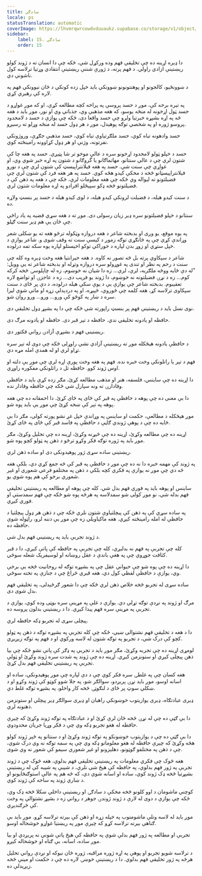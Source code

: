 ```yaml
---
title: سادګي
locale: ps
statusTranslation: automatic
coverImage: https://lhvmrqwrcowdvduuaukz.supabase.co/storage/v1/object/public/strapi-uploads/small_cover-educacion-fundamental.webp-2d51a7828a2b1309555be27f7e2a61a0.webp
sidebar:
    label: 15. سادګي
    order: 15
---
```

دا ډېره اړینه ده چې تخلیقي فهم وده ورکړل شي، ځکه چې دا انسان ته د ژوند کولو ریښتینې ازادي راولي. د فهم پرته، د ژورې شننې ریښتینې انتقادي وړتیا ترلاسه کول ناشوني دي.

د ښوونځیو، کالجونو او پوهنتونونو ښوونکي باید خپل زده کونکي د ځان نیوونکي فهم په لاره کې رهبري کړي.

په تېره برخه کې، موږ د حسد پروسې په پراخه کچه مطالعه کړې، او که موږ غواړو د حسد ټول اړخونه له منځه یوسو، که هغه مذهبي وي، جذباتي وي او نور، موږ باید د هغه څه په اړه بشپړه خبرتیا ولرو چې حسد واقعا دی، ځکه چې یوازې د حسد د لامحدود پروسو ژوره او په شخصي توګه پوهیدل، موږ د هر ډول حسد له منځه وړلو ته رسیږو.

حسد وادهونه تباه کوي، حسد ملګرتیاوې تباه کوي، حسد مذهبي جګړې، وروژونکي نفرتونه، وژنې او هر ډول کړاوونه رامینځته کوي.

حسد د خپلو ټولو لامحدود اړخونو سره د عالي موخو تر شا پټیږي. حسد په هغه چا کې شتون لري چې د عالي سنتانو، مهاتماګانو یا گروګانو د شتون په اړه خبر شوي وي، او غواړي چې سنت شي. حسد په هغه فیلانتراپیسټ کې شتون لري چې د نورو فیلانتراپیسټانو څخه د مخکې کیدو هڅه کوي. حسد په هر هغه فرد کې شتون لري چې فضیلتونو ته لیواله وي ځکه چې هغه معلومات لري، ځکه چې د هغه په ذهن کې د فضیلتونو څخه ډکو سپیڅلو افرادو په اړه معلومات شتون لري.

د سنت کیدو هیله، د فضیلت لرونکي کیدو هیله، د لوی کیدو هیله د حسد پر بنسټ ولاړه ده.

سنتانو د خپلو فضیلتونو سره ډیر زیان رسولی دی. موږ ته د هغه سړي قضیه په یاد راځي چې ځان یې هم ډیر سنت ګڼلو.

په یوه موقع، یو وږی او بدبخته شاعر د هغه دروازه وټکوله ترڅو هغه ته یو ښکلی شعر وړاندې کړي چې په ځانګړي توګه زموږ د کیسې سنت ته وقف شوی و. شاعر یوازې د خپل ستړي او زوړ بدن لپاره د خوراکي توکو اخیستلو لپاره یوه سکه تمه درلوده.

شاعر د سپکاوي پرته بل څه تصور نه کاوه. د هغه حیرانتیا هغه وخت ډیره وه کله چې سنت د رحم په نظر او تندی په غوړولو سره دروازه وتړله او بدبخته شاعر ته یې وویل: "له دې ځایه ووځه ملګريه، لرې، لرې... زه دا شیان نه خوښوم، زه له چاپلوسۍ څخه کرکه کوم... زه د نړۍ فضیلتونه نه خوښوم، دا ژوند یو فریب دی... زه د عاجزۍ او تواضع لاره تعقیبوم. بدبخته شاعر چې یوازې یې د یوې سکې هیله درلوده، د دې پر ځای د سنت سپکاوی ترلاسه کړ، هغه کلمه چې ځوروي، څپیړه، او په دردېدلې زړه او ماتې شوې لیرا سره د ښار په کوڅو کې ورو... ورو... ورو روان شو.

نوی نسل باید د ریښتیني فهم پر بنسټ راپورته شي ځکه چې دا په بشپړ ډول تخلیقي دی.

حافظه او یادونه تخلیقي ندي. حافظه د تېر قبر دی. حافظه او یادونه مرګ دی.

ریښتینی فهم د بشپړې آزادۍ رواني فکتور دی.

د حافظې یادونه هیڅکله موږ ته ریښتینې آزادي نشي راوړلی ځکه چې دوی له تېر سره تړاو لري او له همدې امله مړه دي.

فهم د تېر یا راتلونکي وخت خبره نده. فهم په هغه وخت پورې اړه لري چې موږ یې دلته او اوس ژوند کوو. حافظه تل د راتلونکي مفکوره راوړي.

دا اړینه ده چې ساینس، فلسفه، هنر او مذهب مطالعه کړئ، مګر زده کړې باید د حافظې وفادارۍ ته ونه سپارل شي ځکه چې حافظه وفادار نده.

دا بې معنی ده چې پوهه د حافظې په قبر کې ځای په ځای کړئ. دا احمقانه ده چې هغه پوهه په تېر کې ښخه کړئ چې موږ یې باید پوه شو.

موږ هیڅکله د مطالعې، حکمت او ساینس په وړاندې خپل غږ نشو پورته کولی، مګر دا بې ځایه ده چې د پوهې ژوندي ګاڼې د حافظې په فاسد قبر کې ځای په ځای کړئ.

اړینه ده چې مطالعه وکړئ، اړینه ده چې څېړنه وکړئ، اړینه ده چې تحلیل وکړئ، مګر موږ باید په ژوره توګه فکر وکړو ترڅو د ذهن په ټولو کچو پوه شو.

ریښتینی ساده سړی ژور پوهیدونکی دی او ساده ذهن لري.

په ژوند کې مهمه خبره دا نه ده چې موږ د حافظې په قبر کې څه جمع کړي دي، بلکې هغه څه دي چې موږ نه یوازې په فکري کچه بلکې د ذهن په مختلفو فرعي شعوري او غیر شعوري برخو کې هم پوه شوي یو.

ساینس او پوهه باید په فوري فهم بدل شي. کله چې پوهه او مطالعه په ریښتیني تخلیقي فهم بدله شي، نو موږ کولی شو سمدلاسه په هرڅه پوه شو ځکه چې فهم سمدستي او فوري کیږي.

په ساده سړي کې په ذهن کې پیچلتیاوې شتون نلري ځکه چې د ذهن هر ډول پیچلتیا د حافظې له امله رامینځته کیږي. هغه ماکیاویلي زه چې موږ یې دننه لرو، راټوله شوې حافظه ده.

د ژوند تجربې باید په ریښتیني فهم بدل شي.

کله چې تجربې په فهم نه بدلیږي، کله چې تجربې په حافظه کې پاتې کیږي، دا د قبر کثافت جوړوي چې په هغې باندې د عقل روښانه او لوسیفریک شعله سوځي.

دا اړینه ده چې پوه شو چې حیواني عقل چې په بشپړه توګه له روحانيت څخه بې برخې وي، یوازې د حافظې لفظي کول دي، هغه قبري څراغ چې د جنازې په تخته سوځي.

ساده سړی له تجربو څخه خلاص ذهن لري ځکه چې دا شعور ګرځیدلی، په تخلیقي فهم بدل شوی دی.

مرګ او ژوند په نږدې توګه تړلي دي. یوازې د غلې په مړینې سره بوټی وده کوي، یوازې د تجربې په مړینې سره فهم پیدا کیږي. دا د ریښتیني بدلون پروسه ده.

پیچلی سړی له تجربو ډکه حافظه لري.

دا د هغه د تخلیقي فهم نشتوالی ښیي، ځکه چې کله تجربې په بشپړه توګه د ذهن په ټولو کچو کې درک شي، د تجربو په توګه شتون له لاسه ورکوي او د فهم په توګه زیږیږي.

لومړی اړینه ده چې تجربه وکړئ، مګر موږ باید د تجربې په ډګر کې پاتې نشو ځکه چې بیا ذهن پیچلی کیږي او ستونزمن کیږي. اړینه ده چې ژوند په شدت سره ژوند وکړئ او ټولې تجربې په ریښتیني تخلیقي فهم بدل کړئ.

هغه کسان چې په غلطۍ سره فکر کوي چې د دې لپاره چې موږ پوهیدونکي، ساده او اسانه اوسو، موږ باید نړۍ پریږدو، سوالګر شو، په جلا شوو کوټو کې ژوند وکړو او د ښکلي سوټ پر ځای د لنګوټۍ څخه کار واخلو، په بشپړه توګه غلط دي.

ډیری عبادتګاه، ډیری یوازیتوب خوښونکي راهبان او ډیری سوالګر ډیر پیچلي او ستونزمن ذهنونه لري.

دا بې ګټې ده چې له نړۍ څخه ځان لرې کړئ او د عبادتګاه په توګه ژوند وکړئ که چیرې حافظه له هغو تجربو ډکه وي چې د فکر وړیا جریان محدودوي.

دا بې ګټې ده چې د یوازیتوب خوښونکو په توګه ژوند وکړئ او د سنتانو په څېر ژوند کولو هڅه وکړئ که چیرې حافظه له هغو معلوماتو ډکه وي چې په سمه توګه نه وي درک شوي، چې د ذهن په مختلفو ګوټونو، دهلیزونو او غیر شعوري سیمو کې شعور نه وي شوی.

هغه څوک چې فکري معلومات په ریښتیني تخلیقي فهم بدلوي، هغه څوک چې د ژوند تجربې په ژور فهم بدلوي، په حافظه کې هیڅ شی نلري، د شیبې په شیبه کې له ریښتینې بشپړتیا څخه ډک ژوند کوي، ساده او اسانه شوي دي، که څه هم په عالي استوګنځایونو او د ښاري ژوند په ساحه کې ژوند کوي.

کوچني ماشومان د اوو کلونو څخه مخکې د سادګۍ او ریښتینې داخلي ښکلا څخه ډک وي، ځکه چې یوازې د دوی له لارې د ژوند ژوندۍ جوهر د رواني زه د بشپړ نشتوالي په وخت کې څرګندیږي.

موږ باید له لاسه وتلې ماشومتوب په خپله زړه او ذهن کې بیرته ترلاسه کړو. موږ باید بې ګناهي بیرته ترلاسه کړو که چیرې موږ په ریښتیا غواړو خوشحاله اوسو.

تجربې او مطالعه په ژور فهم بدلې شوې په حافظه کې هیڅ پاتې شوني نه پریږدي او بیا موږ ساده، اسانه، بې ګناه او خوشحاله کیږو.

د ترلاسه شویو تجربو او پوهې په اړه ژوره مراقبه، ژوره ځان نیوکه او نږدې رواني تحلیل هرڅه په ژور تخلیقي فهم بدلوي. دا د ریښتینې خوښۍ لاره ده چې د حکمت او مینې څخه زیږیدلې ده.

